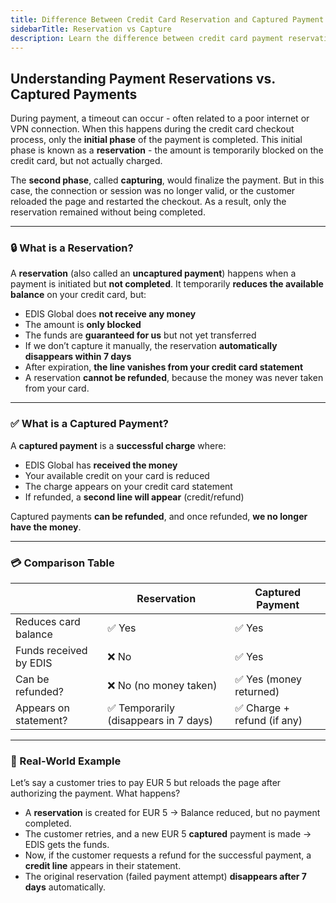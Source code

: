 ```yaml
---
title: Difference Between Credit Card Reservation and Captured Payment
sidebarTitle: Reservation vs Capture
description: Learn the difference between credit card payment reservations (uncaptured payments) and successful captured payments, how they affect your card, and what EDIS Global receives.
---
```


## Understanding Payment Reservations vs. Captured Payments

During payment, a timeout can occur - often related to a poor internet or VPN connection. When this happens during the credit card checkout process, only the **initial phase** of the payment is completed. This initial phase is known as a **reservation** - the amount is temporarily blocked on the credit card, but not actually charged. 

The **second phase**, called **capturing**, would finalize the payment. But in this case, the connection or session was no longer valid, or the customer reloaded the page and restarted the checkout. As a result, only the reservation remained without being completed.

---

### 🔒 What is a Reservation?

A **reservation** (also called an **uncaptured payment**) happens when a payment is initiated but **not completed**. It temporarily **reduces the available balance** on your credit card, but:

- EDIS Global does **not receive any money**
- The amount is **only blocked**
- The funds are **guaranteed for us** but not yet transferred
- If we don’t capture it manually, the reservation **automatically disappears within 7 days**
- After expiration, **the line vanishes from your credit card statement**
- A reservation **cannot be refunded**, because the money was never taken from your card.

---

### ✅ What is a Captured Payment?

A **captured payment** is a **successful charge** where:

- EDIS Global has **received the money**
- Your available credit on your card is reduced
- The charge appears on your credit card statement
- If refunded, a **second line will appear** (credit/refund)

Captured payments **can be refunded**, and once refunded, **we no longer have the money**.

---

### 💳 Comparison Table

|                        | **Reservation**                      | **Captured Payment**       |
| ---------------------- | ------------------------------------ | -------------------------- |
| Reduces card balance   | ✅ Yes                                | ✅ Yes                      |
| Funds received by EDIS | ❌ No                                 | ✅ Yes                      |
| Can be refunded?       | ❌ No (no money taken)                | ✅ Yes (money returned)     |
| Appears on statement?  | ✅ Temporarily (disappears in 7 days) | ✅ Charge + refund (if any) |

---

### 📝 Real-World Example

Let’s say a customer tries to pay EUR 5 but reloads the page after authorizing the payment. What happens?

- A **reservation** is created for EUR 5 → Balance reduced, but no payment completed.
- The customer retries, and a new EUR 5 **captured** payment is made → EDIS gets the funds.
- Now, if the customer requests a refund for the successful payment, a **credit line** appears in their statement.
- The original reservation (failed payment attempt) **disappears after 7 days** automatically.

